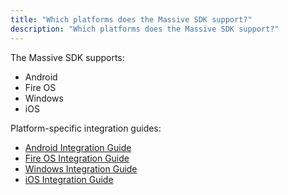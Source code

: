 ```yaml
---
title: "Which platforms does the Massive SDK support?"
description: "Which platforms does the Massive SDK support?"
---
```


The Massive SDK supports:

- Android
- Fire OS
- Windows
- iOS

Platform-specific integration guides:

- [Android Integration Guide](https://docs.joinmassive.com/monetization-sdk/mobile-android)
- [Fire OS Integration Guide](https://docs.joinmassive.com/monetization-sdk/tv-fire)
- [Windows Integration Guide](https://docs.joinmassive.com/monetization-sdk/desktop-windows)
- [iOS Integration Guide](https://docs.joinmassive.com/monetization-sdk/mobile-ios)